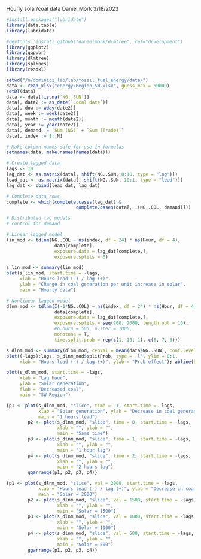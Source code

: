 Hourly solar/coal data Daniel Mork 3/18/2023

```r
#install.packages("lubridate")
library(data.table)
library(lubridate)
```

```r
#devtools::install_github("danielmork/dlmtree", ref="development")
library(ggplot2)
library(ggpubr)
library(dlmtree)
library(splines)
library(readxl)
```

```r
setwd("/n/dominici_lab/lab/fossil_fuel_energy/data/")
data <- read_xlsx("energy/Region_SW.xlsx", guess_max = 50000)
setDT(data)
data <- data[!is.na(`NG: SUN`)]
data[, date2 := as_date(`Local date`)]
data[, dow := wday(date2)]
data[, week := week(date2)]
data[, month := month(date2)]
data[, year := year(date2)]
data[, demand := `Sum (NG)` + `Sum (Trade)`]
data[, index := 1:.N]

# Make column names safe for use in formulas
setnames(data, make.names(names(data)))

# Create lagged data
lags <- 10
lag_dat <- as.matrix(data[, shift(NG..SUN, 0:10, type = "lag")])
lead_dat <- as.matrix(data[, shift(NG..SUN, 10:1, type = "lead")])
lag_dat <- cbind(lead_dat, lag_dat)

# Complete data rows
complete <- which(complete.cases(lag_dat) & 
                          complete.cases(data[, .(NG..COL, demand)]))

# Distributed lag models
# control for demand

# Linear lagged model
lin_mod <- tdlnm(NG..COL ~ ns(index, df = 24) * ns(Hour, df = 4),           
                  data[complete],
                  exposure.data = lag_dat[complete,],
                  exposure.splits = 0)
```

```r
s_lin_mod <- summary(lin_mod)
plot(s_lin_mod, start.time = -lags,
     xlab = "Hours lead (-) / lag (+)", 
     ylab = "Change in coal generation per unit increase in solar",
     main = "Hourly data")
```

```r
# Nonlinear lagged model
dlnm_mod <- tdlnm(I(-1*NG..COL) ~ ns(index, df = 24) * ns(Hour, df = 4),           
                  data[complete],
                  exposure.data = lag_dat[complete,],
                  exposure.splits = seq(200, 2000, length.out = 10),
                  #n.burn = 500, n.iter = 1000,
                  monotone = T,
                  time.split.prob = rep(c(1, 10, 1), c(6, 7, 6)))
```

```r
s_dlnm_mod <- summary(dlnm_mod, cenval = mean(data$NG..SUN), conf.level = .9)
plot((-lags):lags, s_dlnm_mod$splitProb, type = 'l', ylim = 0:1,
     xlab = "Hours lead (-) / lag (+)", ylab = "Prob effect"); abline(h = 0.95, lty = 2)
```

```r
plot(s_dlnm_mod, start.time = -lags,
     xlab = "Lag hour",
     ylab = "Solar generation",
     flab = "Decreased coal",
     main = "SW Region")
```

```r
{p1 <- plot(s_dlnm_mod, "slice", time = -1, start.time = -lags,
            xlab = "Solar generation", ylab = "Decrease in coal generation",
            main = "1 hours lead")
        p2 <- plot(s_dlnm_mod, "slice", time = 0, start.time = -lags,
                   xlab = "", ylab = "",
                   main = "Same time")
        p3 <- plot(s_dlnm_mod, "slice", time = 1, start.time = -lags,
                   xlab = "", ylab = "",
                   main = "1 hour lag")
        p4 <- plot(s_dlnm_mod, "slice", time = 2, start.time = -lags,
                   xlab = "", ylab = "",
                   main = "2 hours lag")
        ggarrange(p1, p2, p3, p4)}
```

```r
{p1 <- plot(s_dlnm_mod, "slice", val = 2000, start.time = -lags,
            xlab = "Hours lead (-) / lag (+)", ylab = "Decrease in coal generation",
            main = "Solar = 2000")
        p2 <- plot(s_dlnm_mod, "slice", val = 1500, start.time = -lags,
                   xlab = "", ylab = "",
                   main = "Solar = 1500")
        p3 <- plot(s_dlnm_mod, "slice", val = 1000, start.time = -lags,
                   xlab = "", ylab = "",
                   main = "Solar = 1000")
        p4 <- plot(s_dlnm_mod, "slice", val = 500, start.time = -lags,
                   xlab = "", ylab = "",
                   main = "Solar = 500")
        ggarrange(p1, p2, p3, p4)}
```

